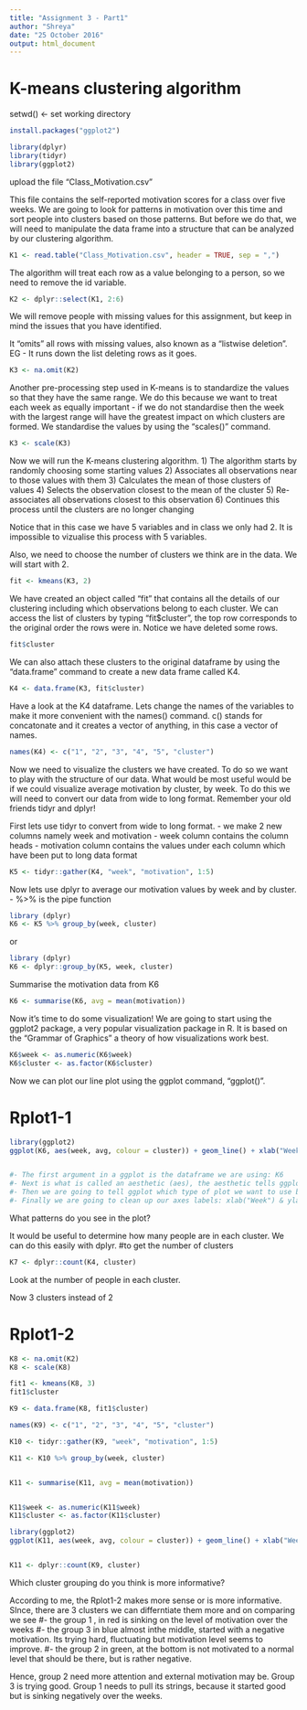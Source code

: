 ```yaml
---
title: "Assignment 3 - Part1"
author: "Shreya"
date: "25 October 2016"
output: html_document
---
```

# K-means clustering algorithm

setwd() <- set working directory

```r
install.packages("ggplot2") 

library(dplyr)
library(tidyr)
library(ggplot2)
```

upload the file "Class_Motivation.csv"

This file contains the self-reported motivation scores for a class over five weeks. We are going to look for patterns in motivation over this time and sort people into clusters based on those patterns.
But before we do that, we will need to manipulate the data frame into a structure that can be analyzed by our clustering algorithm.
```r
K1 <- read.table("Class_Motivation.csv", header = TRUE, sep = ",")
```

The algorithm will treat each row as a value belonging to a person, so we need to remove the id variable.

```r
K2 <- dplyr::select(K1, 2:6)
```

We will remove people with missing values for this assignment, but keep in mind the issues that you have identified.

It "omits" all rows with missing values, also known as a "listwise deletion". EG - It runs down the list deleting rows as it goes.

```r
K3 <- na.omit(K2)
```
Another pre-processing step used in K-means is to standardize the values so that they have the same range. We do this because we want to treat each week as equally important - if we do not standardise then the week with the largest range will have the greatest impact on which clusters are formed. We standardise the values by using the "scales()" command.

```r
K3 <- scale(K3)
```

Now we will run the K-means clustering algorithm. 
1) The algorithm starts by randomly choosing some starting values 
2) Associates all observations near to those values with them
3) Calculates the mean of those clusters of values
4) Selects the observation closest to the mean of the cluster
5) Re-associates all observations closest to this observation
6) Continues this process until the clusters are no longer changing

Notice that in this case we have 5 variables and in class we only had 2. It is impossible to vizualise this process with 5 variables.

Also, we need to choose the number of clusters we think are in the data. We will start with 2.

```r
fit <- kmeans(K3, 2)
```

We have created an object called "fit" that contains all the details of our clustering including which observations belong to each cluster. We can access the list of clusters by typing "fit$cluster", the top row corresponds to the original order the rows were in. Notice we have deleted some rows.

```r
fit$cluster
```

We can also attach these clusters to the original dataframe by using the "data.frame" command to create a new data frame called K4.

```r
K4 <- data.frame(K3, fit$cluster)
```

Have a look at the K4 dataframe. Lets change the names of the variables to make it more convenient with the names() command.
c() stands for concatonate and it creates a vector of anything, in this case a vector of names.

```r
names(K4) <- c("1", "2", "3", "4", "5", "cluster") 
```

Now we need to visualize the clusters we have created. To do so we want to play with the structure of our data. What would be most useful would be if we could visualize average motivation by cluster, by week. To do this we will need to convert our data from wide to long format. Remember your old friends tidyr and dplyr!

First lets use tidyr to convert from wide to long format.
 - we make 2 new columns namely week and motivation
 - week column contains the column heads
 - motivation column contains the values under each column which have been put to long data format

```r
K5 <- tidyr::gather(K4, "week", "motivation", 1:5)
```

Now lets use dplyr to average our motivation values by week and by cluster.
 - %>% is the pipe function

```r
library (dplyr)
K6 <- K5 %>% group_by(week, cluster)
```

or

```r
library (dplyr)
K6 <- dplyr::group_by(K5, week, cluster)
```

Summarise the motivation data from K6

```r
K6 <- summarise(K6, avg = mean(motivation))
```

Now it's time to do some visualization! We are going to start using the ggplot2 package, a very popular visualization package in R. It is based on the "Grammar of Graphics" a theory of how visualizations work best. 

```r
K6$week <- as.numeric(K6$week)
K6$cluster <- as.factor(K6$cluster)
```

Now we can plot our line plot using the ggplot command, "ggplot()".

# Rplot1-1

```r
library(ggplot2)
ggplot(K6, aes(week, avg, colour = cluster)) + geom_line() + xlab("Week") + ylab("Average Motivation")


#- The first argument in a ggplot is the dataframe we are using: K6
#- Next is what is called an aesthetic (aes), the aesthetic tells ggplot which variables to use and how to use them. Here we are using the variables "week" and "avg" on the x and y axes and we are going color these variables using the "cluster" variable
#- Then we are going to tell ggplot which type of plot we want to use by specifiying a "geom()", in this case a line plot: geom_line()
#- Finally we are going to clean up our axes labels: xlab("Week") & ylab("Average Motivation")
```

What patterns do you see in the plot?

It would be useful to determine how many people are in each cluster. We can do this easily with dplyr.
#to get the number of clusters

```r
K7 <- dplyr::count(K4, cluster)
```

Look at the number of people in each cluster.

Now 3 clusters instead of 2

# Rplot1-2

```r
K8 <- na.omit(K2)
K8 <- scale(K8)

fit1 <- kmeans(K8, 3) 
fit1$cluster

K9 <- data.frame(K8, fit1$cluster)

names(K9) <- c("1", "2", "3", "4", "5", "cluster")

K10 <- tidyr::gather(K9, "week", "motivation", 1:5)

K11 <- K10 %>% group_by(week, cluster)


K11 <- summarise(K11, avg = mean(motivation))


K11$week <- as.numeric(K11$week)
K11$cluster <- as.factor(K11$cluster)

library(ggplot2)
ggplot(K11, aes(week, avg, colour = cluster)) + geom_line() + xlab("Week") + ylab("Average Motivation")


K11 <- dplyr::count(K9, cluster)
```

Which cluster grouping do you think is more informative? 

According to me, the Rplot1-2 makes more sense or is more informative. SInce, there are 3 clusters we can differntiate them more and on comparing we see 
#- the group 1 , in red is sinking on the level of motivation over the weeks
#- the group 3 in blue almost inthe middle, started with a negative motivation. Its trying hard, fluctuating but motivation level seems to improve.
#- the group 2 in green, at the bottom is not motivated to a normal level that should be there, but is rather negative. 

Hence, group 2 need more attention and external motivation may be. Group 3 is trying good.
Group 1 needs to pull its strings, because it started good but is sinking negatively over the weeks.
